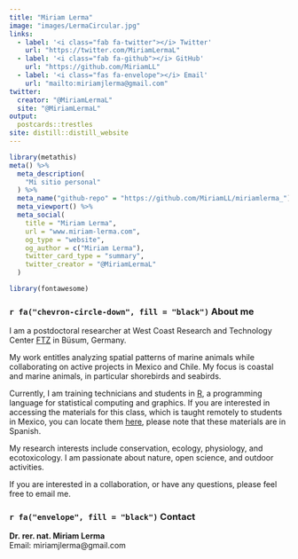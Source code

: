 ```yaml
---
title: "Miriam Lerma"
image: "images/LermaCircular.jpg"
links:
  - label: '<i class="fab fa-twitter"></i> Twitter'
    url: "https://twitter.com/MiriamLermaL"
  - label: '<i class="fab fa-github"></i> GitHub'
    url: "https://github.com/MiriamLL"
  - label: '<i class="fas fa-envelope"></i> Email'
    url: "mailto:miriamjlerma@gmail.com"
twitter:
  creator: "@MiriamLermaL"
  site: "@MiriamLermaL"
output:
  postcards::trestles
site: distill::distill_website
---
```


```r
library(metathis)
meta() %>%
  meta_description(
    "Mi sitio personal"
  ) %>%
  meta_name("github-repo" = "https://github.com/MiriamLL/miriamlerma_") %>%
  meta_viewport() %>%
  meta_social(
    title = "Miriam Lerma",
    url = "www.miriam-lerma.com",
    og_type = "website",
    og_author = c("Miriam Lerma"),
    twitter_card_type = "summary",
    twitter_creator = "@MiriamLermaL"
  )
```

```r
library(fontawesome)
```

### `r fa("chevron-circle-down", fill = "black")` About  me

I am a postdoctoral researcher at West Coast Research and Technology Center [FTZ](https://www.ftz.uni-kiel.de/de) in Büsum, Germany. 

My work entitles analyzing spatial patterns of marine animals while collaborating on active projects in Mexico and Chile. My focus is coastal and marine animals, in particular shorebirds and seabirds. 

Currently, I am training technicians and students in [R](https://www.r-project.org/about.html), a programming language for statistical computing and graphics. If you are interested in accessing the materials for this class, which is taught remotely to students in Mexico, you can locate them [here](https://www.miriam-lerma.com/materiales.html), please note that these materials are in Spanish. 

My research interests include conservation, ecology, physiology, and ecotoxicology. 
I am passionate about nature, open science, and outdoor activities.   

If you are interested in a collaboration, or have any questions, please feel free to email me. 

### `r fa("envelope", fill = "black")` Contact
**Dr. rer. nat. Miriam Lerma** <br>
Email: miriamjlerma@gmail.com